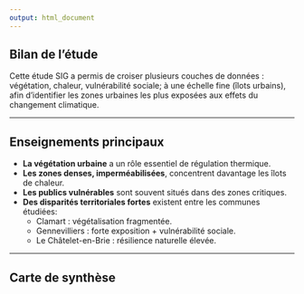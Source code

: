 ```yaml
---
output: html_document
---
```


## Bilan de l'étude

Cette étude SIG a permis de croiser plusieurs couches de données : végétation, chaleur, vulnérabilité sociale; à une échelle fine (îlots urbains), afin d'identifier les zones urbaines les plus exposées aux effets du changement climatique.

---

## Enseignements principaux

- **La végétation urbaine** a un rôle essentiel de régulation thermique.
- **Les zones denses, imperméabilisées**, concentrent davantage les îlots de chaleur.
- **Les publics vulnérables** sont souvent situés dans des zones critiques.
- **Des disparités territoriales fortes** existent entre les communes étudiées:
  - Clamart : végétalisation fragmentée.
  - Gennevilliers : forte exposition + vulnérabilité sociale.
  - Le Châtelet-en-Brie : résilience naturelle élevée.

---

## Carte de synthèse